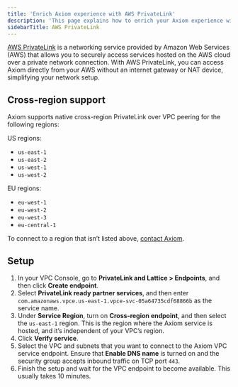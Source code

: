 ```yaml
---
title: 'Enrich Axiom experience with AWS PrivateLink'
description: 'This page explains how to enrich your Axiom experience with AWS PrivateLink.'
sidebarTitle: AWS PrivateLink
---
```


[AWS PrivateLink](https://aws.amazon.com/privatelink/) is a networking service provided by Amazon Web Services (AWS) that allows you to securely access services hosted on the AWS cloud over a private network connection. With AWS PrivateLink, you can access Axiom directly from your AWS without an internet gateway or NAT device, simplifying your network setup.

## Cross-region support

Axiom supports native cross-region PrivateLink over VPC peering for the following regions:

US regions:
- `us-east-1`
- `us-east-2`
- `us-west-1`
- `us-west-2`

EU regions:
- `eu-west-1`
- `eu-west-2`
- `eu-west-3`
- `eu-central-1`

To connect to a region that isn’t listed above, [contact Axiom](https://axiom.co/contact).

## Setup

1. In your VPC Console, go to **PrivateLink and Lattice > Endpoints**, and then click **Create endpoint**.
1. Select **PrivateLink ready partner services**, and then enter `com.amazonaws.vpce.us-east-1.vpce-svc-05a64735cdf68866b` as the service name.
1. Under **Service Region**, turn on **Cross-region endpoint**, and then select the `us-east-1` region. This is the region where the Axiom service is hosted, and it’s independent of your VPC’s region.
1. Click **Verify service**.
1. Select the VPC and subnets that you want to connect to the Axiom VPC service endpoint. Ensure that **Enable DNS name** is turned on and the security group accepts inbound traffic on TCP port `443`.
1. Finish the setup and wait for the VPC endpoint to become available. This usually takes 10 minutes.
